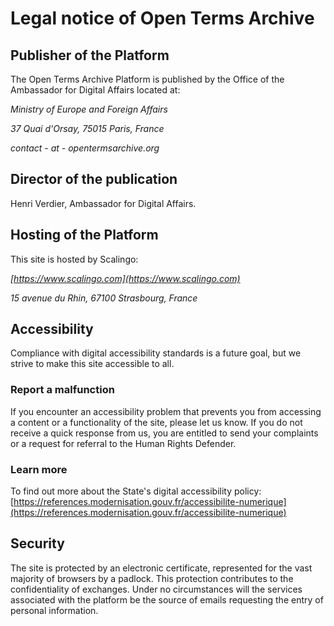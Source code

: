 # Legal notice of Open Terms Archive

## Publisher of the Platform

The Open Terms Archive Platform is published by the Office of the Ambassador for Digital Affairs located at:

_Ministry of Europe and Foreign Affairs_

_37 Quai d'Orsay, 75015 Paris, France_

_contact - at - opentermsarchive.org_

## Director of the publication

Henri Verdier, Ambassador for Digital Affairs.

## Hosting of the Platform

This site is hosted by Scalingo:

_[https://www.scalingo.com](https://www.scalingo.com)_

_15 avenue du Rhin, 67100 Strasbourg, France_

## Accessibility

Compliance with digital accessibility standards is a future goal, but we strive to make this site accessible to all.

### Report a malfunction

If you encounter an accessibility problem that prevents you from accessing a content or a functionality of the site, please let us know.
If you do not receive a quick response from us, you are entitled to send your complaints or a request for referral to the Human Rights Defender.

### Learn more

To find out more about the State's digital accessibility policy: [https://references.modernisation.gouv.fr/accessibilite-numerique](https://references.modernisation.gouv.fr/accessibilite-numerique)

## Security

The site is protected by an electronic certificate, represented for the vast majority of browsers by a padlock. This protection contributes to the confidentiality of exchanges.
Under no circumstances will the services associated with the platform be the source of emails requesting the entry of personal information.
